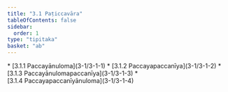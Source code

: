 ```yaml
---
title: "3.1 Paṭiccavāra"
tableOfContents: false
sidebar:
  order: 1
type: "tipitaka"
basket: "ab"
---
```



<DynamicBreadcrumb />



<TableOfContents>
* [3.1.1 Paccayānuloma](3-1/3-1-1)
* [3.1.2 Paccayapaccanīya](3-1/3-1-2)
* [3.1.3 Paccayānulomapaccanīya](3-1/3-1-3)
* [3.1.4 Paccayapaccanīyānuloma](3-1/3-1-4)
</TableOfContents>